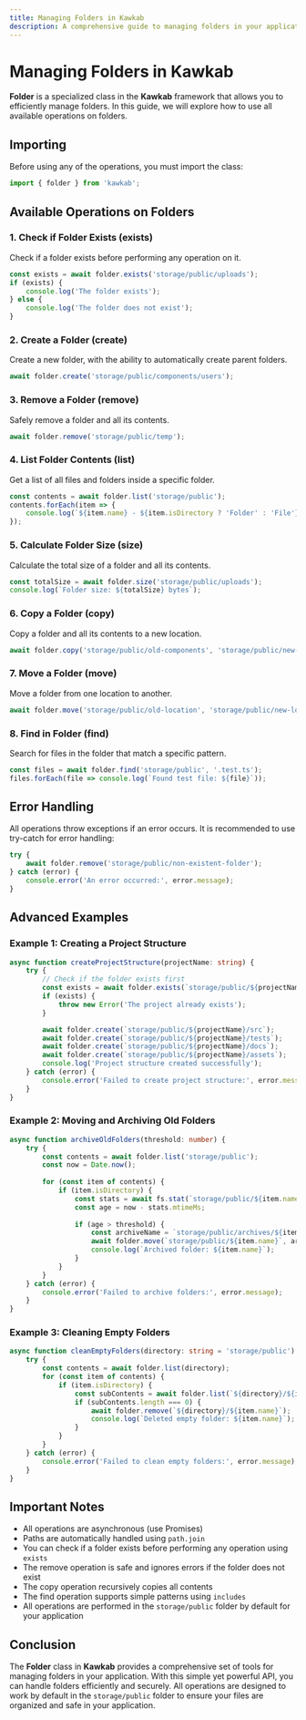 ```yaml
---
title: Managing Folders in Kawkab
description: A comprehensive guide to managing folders in your application using the Folder library in Kawkab.
---
```


# Managing Folders in Kawkab

**Folder** is a specialized class in the **Kawkab** framework that allows you to efficiently manage folders. In this guide, we will explore how to use all available operations on folders.

## Importing

Before using any of the operations, you must import the class:

```typescript
import { folder } from 'kawkab';
```

## Available Operations on Folders

### 1. Check if Folder Exists (exists)

Check if a folder exists before performing any operation on it.

```typescript
const exists = await folder.exists('storage/public/uploads');
if (exists) {
    console.log('The folder exists');
} else {
    console.log('The folder does not exist');
}
```

### 2. Create a Folder (create)

Create a new folder, with the ability to automatically create parent folders.

```typescript
await folder.create('storage/public/components/users');
```

### 3. Remove a Folder (remove)

Safely remove a folder and all its contents.

```typescript
await folder.remove('storage/public/temp');
```

### 4. List Folder Contents (list)

Get a list of all files and folders inside a specific folder.

```typescript
const contents = await folder.list('storage/public');
contents.forEach(item => {
    console.log(`${item.name} - ${item.isDirectory ? 'Folder' : 'File'}`);
});
```

### 5. Calculate Folder Size (size)

Calculate the total size of a folder and all its contents.

```typescript
const totalSize = await folder.size('storage/public/uploads');
console.log(`Folder size: ${totalSize} bytes`);
```

### 6. Copy a Folder (copy)

Copy a folder and all its contents to a new location.

```typescript
await folder.copy('storage/public/old-components', 'storage/public/new-components');
```

### 7. Move a Folder (move)

Move a folder from one location to another.

```typescript
await folder.move('storage/public/old-location', 'storage/public/new-location');
```

### 8. Find in Folder (find)

Search for files in the folder that match a specific pattern.

```typescript
const files = await folder.find('storage/public', '.test.ts');
files.forEach(file => console.log(`Found test file: ${file}`));
```

## Error Handling

All operations throw exceptions if an error occurs. It is recommended to use try-catch for error handling:

```typescript
try {
    await folder.remove('storage/public/non-existent-folder');
} catch (error) {
    console.error('An error occurred:', error.message);
}
```

## Advanced Examples

### Example 1: Creating a Project Structure

```typescript
async function createProjectStructure(projectName: string) {
    try {
        // Check if the folder exists first
        const exists = await folder.exists(`storage/public/${projectName}`);
        if (exists) {
            throw new Error('The project already exists');
        }

        await folder.create(`storage/public/${projectName}/src`);
        await folder.create(`storage/public/${projectName}/tests`);
        await folder.create(`storage/public/${projectName}/docs`);
        await folder.create(`storage/public/${projectName}/assets`);
        console.log('Project structure created successfully');
    } catch (error) {
        console.error('Failed to create project structure:', error.message);
    }
}
```

### Example 2: Moving and Archiving Old Folders

```typescript
async function archiveOldFolders(threshold: number) {
    try {
        const contents = await folder.list('storage/public');
        const now = Date.now();
        
        for (const item of contents) {
            if (item.isDirectory) {
                const stats = await fs.stat(`storage/public/${item.name}`);
                const age = now - stats.mtimeMs;
                
                if (age > threshold) {
                    const archiveName = `storage/public/archives/${item.name}-${new Date().toISOString()}`;
                    await folder.move(`storage/public/${item.name}`, archiveName);
                    console.log(`Archived folder: ${item.name}`);
                }
            }
        }
    } catch (error) {
        console.error('Failed to archive folders:', error.message);
    }
}
```

### Example 3: Cleaning Empty Folders

```typescript
async function cleanEmptyFolders(directory: string = 'storage/public') {
    try {
        const contents = await folder.list(directory);
        for (const item of contents) {
            if (item.isDirectory) {
                const subContents = await folder.list(`${directory}/${item.name}`);
                if (subContents.length === 0) {
                    await folder.remove(`${directory}/${item.name}`);
                    console.log(`Deleted empty folder: ${item.name}`);
                }
            }
        }
    } catch (error) {
        console.error('Failed to clean empty folders:', error.message);
    }
}
```

## Important Notes

- All operations are asynchronous (use Promises)
- Paths are automatically handled using `path.join`
- You can check if a folder exists before performing any operation using `exists`
- The remove operation is safe and ignores errors if the folder does not exist
- The copy operation recursively copies all contents
- The find operation supports simple patterns using `includes`
- All operations are performed in the `storage/public` folder by default for your application

## Conclusion

The **Folder** class in **Kawkab** provides a comprehensive set of tools for managing folders in your application. With this simple yet powerful API, you can handle folders efficiently and securely. All operations are designed to work by default in the `storage/public` folder to ensure your files are organized and safe in your application.